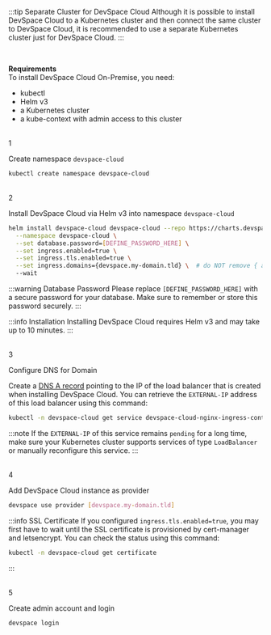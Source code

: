 
:::tip Separate Cluster for DevSpace Cloud
Although it is possible to install DevSpace Cloud to a Kubernetes cluster and then connect the same cluster to DevSpace Cloud, it is recommended to use a separate Kubernetes cluster just for DevSpace Cloud.
:::

<br />

**Requirements**  
To install DevSpace Cloud On-Premise, you need:
- kubectl
- Helm v3
- a Kubernetes cluster
- a kube-context with admin access to this cluster

<br />
<Step>1</Step>

Create namespace `devspace-cloud`

```bash
kubectl create namespace devspace-cloud
```

<br />
<Step>2</Step>

Install DevSpace Cloud via Helm v3 into namespace `devspace-cloud`

```bash
helm install devspace-cloud devspace-cloud --repo https://charts.devspace.sh/ \
  --namespace devspace-cloud \
  --set database.password=[DEFINE_PASSWORD_HERE] \
  --set ingress.enabled=true \
  --set ingress.tls.enabled=true \
  --set ingress.domains={devspace.my-domain.tld} \  # do NOT remove { and }
  --wait
```

:::warning Database Password
Please replace `[DEFINE_PASSWORD_HERE]` with a secure password for your database. Make sure to remember or store this password securely.
:::

:::info Installation
Installing DevSpace Cloud requires Helm v3 and may take up to 10 minutes.
:::

<br />
<Step>3</Step>

Configure DNS for Domain

Create a [DNS A record](https://support.dnsimple.com/articles/a-record/) pointing to the IP of the load balancer that is created when installing DevSpace Cloud. You can retrieve the `EXTERNAL-IP` address of this load balancer using this command:

```bash
kubectl -n devspace-cloud get service devspace-cloud-nginx-ingress-controller
```

:::note
If the `EXTERNAL-IP` of this service remains `pending` for a long time, make sure your Kubernetes cluster supports services of type `LoadBalancer` or manually reconfigure this service.
:::

<br />
<Step>4</Step>

Add DevSpace Cloud instance as provider

```bash
devspace use provider [devspace.my-domain.tld]
```

:::info SSL Certificate
If you configured `ingress.tls.enabled=true`, you may first have to wait until the SSL certificate is provisioned by cert-manager and letsencrypt. You can check the status using this command:
```bash
kubectl -n devspace-cloud get certificate
```
:::

<br />
<Step>5</Step>

Create admin account and login

```bash
devspace login
```

